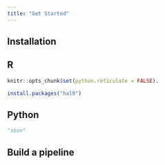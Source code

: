 ```yaml
---
title: "Get Started"
---
```


## Installation

::: {.panel-tabset}

## R

```r
knitr::opts_chunk$set(python.reticulate = FALSE).
```

```r
install.packages("hal9")
```

## Python

```python
"soon"
```

:::

## Build a pipeline
